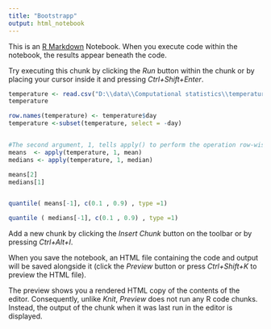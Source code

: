 ```yaml
---
title: "Bootstrapp"
output: html_notebook
---
```


This is an [R Markdown](http://rmarkdown.rstudio.com) Notebook. When you execute code within the notebook, the results appear beneath the code. 

Try executing this chunk by clicking the *Run* button within the chunk or by placing your cursor inside it and pressing *Ctrl+Shift+Enter*. 

```r
temperature <- read.csv("D:\\data\\Computational statistics\\temperature.csv", header = TRUE, sep = ";")
temperature

row.names(temperature) <- temperature$day
temperature <-subset(temperature, select = -day)


#The second argument, 1, tells apply() to perform the operation row-wise (i.e., apply the function to each row). If you wanted to apply it to each column, you'd use 2 instead.
means  <- apply(temperature, 1, mean)
medians <- apply(temperature, 1, median)

means[2]
medians[1]


quantile( means[-1], c(0.1 , 0.9) , type =1)

quantile ( medians[-1], c(0.1 , 0.9) , type =1)
```

Add a new chunk by clicking the *Insert Chunk* button on the toolbar or by pressing *Ctrl+Alt+I*.

When you save the notebook, an HTML file containing the code and output will be saved alongside it (click the *Preview* button or press *Ctrl+Shift+K* to preview the HTML file).

The preview shows you a rendered HTML copy of the contents of the editor. Consequently, unlike *Knit*, *Preview* does not run any R code chunks. Instead, the output of the chunk when it was last run in the editor is displayed.
